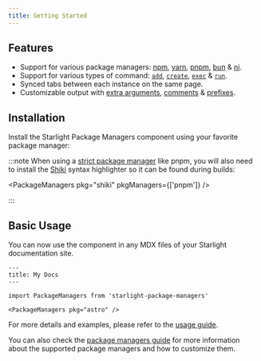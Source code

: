 ```yaml
---
title: Getting Started
---
```



## Features

- Support for various package managers: [npm](https://www.npmjs.com), [yarn](https://yarnpkg.com), [pnpm](https://pnpm.io), [bun](https://bun.sh) & [ni](https://github.com/antfu/ni).
- Support for various types of command: [`add`](/guides/usage/#add), [`create`](/guides/usage/#create), [`exec`](/guides/usage/#exec) & [`run`](/guides/usage/#run).
- Synced tabs between each instance on the same page.
- Customizable output with [extra arguments](/guides/usage/#extra-arguments), [comments](/guides/usage/#comment) & [prefixes](/guides/usage/#prefix).

## Installation

Install the Starlight Package Managers component using your favorite package manager:

<PackageManagers pkg="starlight-package-managers" />

:::note
When using a [strict package manager](https://pnpm.io/pnpm-vs-npm#npms-flat-tree) like pnpm, you will also need to install the [Shiki](https://shiki.matsu.io/) syntax highlighter so it can be found during builds:

<PackageManagers pkg="shiki" pkgManagers={['pnpm']} />

:::

## Basic Usage

You can now use the component in any MDX files of your Starlight documentation site.

```mdx
---
title: My Docs
---

import PackageManagers from 'starlight-package-managers'

<PackageManagers pkg="astro" />
```

For more details and examples, please refer to the [usage guide](/guides/usage).

You can also check the [package managers guide](/guides/package-managers) for more information about the supported package managers and how to customize them.
